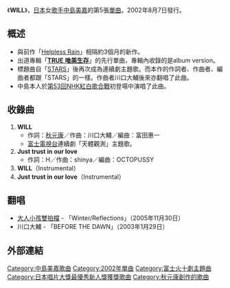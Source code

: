 {{Infobox Single
| Name           = WILL
| Cover          = WILL_SINGLE.JPG
| Artist         = [[中島美嘉|中島美嘉]]
| Album          = [[TRUE_唯美生存|TRUE]]
| B-side         = Just trust in our love
| Released       = 2002年8月7日
| Format         = [[CD|CD]]、數碼下載
| Recorded       = 
| Genre          = [[J-POP|J-POP]]
| Length         = 20分21秒
| Label          = [[Sony_Music_Associated_Records|Sony Music Associated Records]]
| Writer         = 
| Producer       = 
| Certification  = *金唱片（單曲下載、[[日本唱片協會|日本唱片協會]]）
| Chart position = *週間最高排行第3位（[[Oricon|Oricon]]）
*2002年度年間順位88位（Oricon）
| Last single    = [[Helpless_Rain|Helpless Rain]]<br />（2002年）
| This single    = '''WILL'''<br />（2002年）
| Next single    = [[我愛你_(中島美嘉單曲)|我愛你]]<br />（2003年）
}}
《'''WILL'''》，[[日本|日本]]女[[歌手|歌手]][[中島美嘉|中島美嘉]]的第5張[[單曲|單曲]]。2002年8月7日發行。

==概述==
*與前作「[[Helpless_Rain|Helpless Rain]]」相隔約3個月的新作。
*出道專輯「'''[[TRUE_唯美生存|TRUE 唯美生存]]'''」的先行單曲，專輯內收錄的是album version。
*標題曲自「[[STARS_(中島美嘉單曲)|STARS]]」後再次成為連續劇主題歌。而本作的作詞者、作曲者、編曲者都跟「STARS」的一樣。作曲者川口大輔後來亦翻唱了此曲。
*中島本人於[[NHK紅白歌合戰|第53回NHK紅白歌合戰]]初登場中演唱了此曲。

==收錄曲==
#'''WILL'''
#*作詞：[[秋元康|秋元康]]／作曲：川口大輔／編曲：富田惠一
#*[[富士電視台|富士電視台]]連續劇「天體觀測」主題歌。
#'''Just trust in our love'''
#*作詞：H／作曲：shinya／編曲：OCTOPUSSY
#'''WILL'''（Instrumental）
#'''Just trust in our love'''（Instrumental）

==翻唱==
* [[大人小孩雙拍檔|大人小孩雙拍檔]] - 「Winter/Reflections」（2005年11月30日）
* 川口大輔 - 「BEFORE THE DAWN」（2003年1月29日）

==外部連結==
{{中島美嘉}}
{{日本唱片大獎最優秀新人獎}}

{{Single-stub}}

{{DEFAULTSORT:Will}}
[[Category:中島美嘉歌曲|Category:中島美嘉歌曲]]
[[Category:2002年單曲|Category:2002年單曲]]
[[Category:富士火十劇主題曲|Category:富士火十劇主題曲]]
[[Category:日本唱片大獎最優秀新人獎獲獎歌曲|Category:日本唱片大獎最優秀新人獎獲獎歌曲]]
[[Category:秋元康創作的歌曲|Category:秋元康創作的歌曲]]
